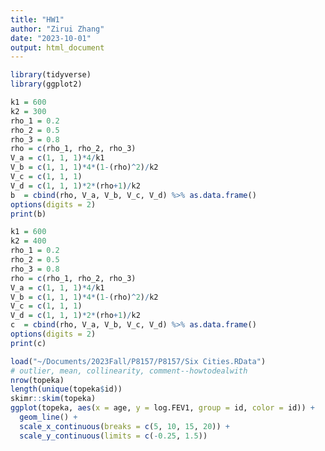 ```yaml
---
title: "HW1"
author: "Zirui Zhang"
date: "2023-10-01"
output: html_document
---
```


```r
library(tidyverse)
library(ggplot2)
```

```r
k1 = 600
k2 = 300
rho_1 = 0.2
rho_2 = 0.5
rho_3 = 0.8
rho = c(rho_1, rho_2, rho_3)
V_a = c(1, 1, 1)*4/k1
V_b = c(1, 1, 1)*4*(1-(rho)^2)/k2
V_c = c(1, 1, 1)
V_d = c(1, 1, 1)*2*(rho+1)/k2
b  = cbind(rho, V_a, V_b, V_c, V_d) %>% as.data.frame()
options(digits = 2)
print(b)
```

```r
k1 = 600
k2 = 400
rho_1 = 0.2
rho_2 = 0.5
rho_3 = 0.8
rho = c(rho_1, rho_2, rho_3)
V_a = c(1, 1, 1)*4/k1
V_b = c(1, 1, 1)*4*(1-(rho)^2)/k2
V_c = c(1, 1, 1)
V_d = c(1, 1, 1)*2*(rho+1)/k2
c  = cbind(rho, V_a, V_b, V_c, V_d) %>% as.data.frame()
options(digits = 2)
print(c)
```

```r
load("~/Documents/2023Fall/P8157/P8157/Six Cities.RData")
# outlier, mean, collinearity, comment--howtodealwith
nrow(topeka)
length(unique(topeka$id))
skimr::skim(topeka)
ggplot(topeka, aes(x = age, y = log.FEV1, group = id, color = id)) + 
  geom_line() + 
  scale_x_continuous(breaks = c(5, 10, 15, 20)) +
  scale_y_continuous(limits = c(-0.25, 1.5))
```

